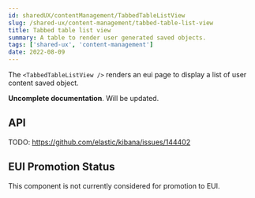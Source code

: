 ```yaml
---
id: sharedUX/contentManagement/TabbedTableListView
slug: /shared-ux/content-management/tabbed-table-list-view
title: Tabbed table list view
summary: A table to render user generated saved objects.
tags: ['shared-ux', 'content-management']
date: 2022-08-09
---
```


The `<TabbedTableListView />` renders an eui page to display a list of user content saved object.

**Uncomplete documentation**. Will be updated.

## API

TODO: https://github.com/elastic/kibana/issues/144402

## EUI Promotion Status

This component is not currently considered for promotion to EUI.
